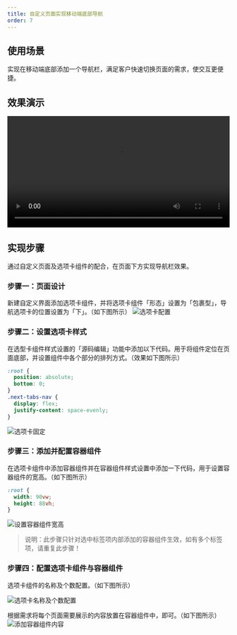 ```yaml
---
title: 自定义页面实现移动端底部导航
order: 7
---
```


## 使用场景

实现在移动端底部添加一个导航栏，满足客户快速切换页面的需求，使交互更便捷。

## 效果演示

<video width="100%" controls>
  <source src="https://cloud.video.taobao.com/play/u/674585/p/1/d/hd/e/6/t/1/339302549383.mp4?auth_key=YXBwX2tleT04MDAwMDAwMTImYXV0aF9pbmZvPXsidGltZXN0YW1wRW5jcnlwdGVkIjoiOTQxZDliYjM1YTAxODM5OWQ0Njc2ZmZhNzQ0NjQ3YTQifSZkdXJhdGlvbj0mdGltZXN0YW1wPTE2NDcyNDUzMDc="></source>
</video>

## 实现步骤

通过自定义页面及选项卡组件的配合，在页面下方实现导航栏效果。

### 步骤一：页面设计

新建自定义界面添加选项卡组件，并将选项卡组件「形态」设置为「包裹型」，导航选项卡的位置设置为「下」。（如下图所示）
![选项卡配置](https://img.alicdn.com/imgextra/i3/O1CN013JtxL91tYCgK6FGfT_!!6000000005913-2-tps-1524-872.png)

### 步骤二：设置选项卡样式

在选型卡组件样式设置的「源码编辑」功能中添加以下代码。用于将组件定位在页面底部，并设置组件中各个部分的排列方式。（效果如下图所示）

```css
:root {
  position: absolute;
  bottom: 0;
}
.next-tabs-nav {
  display: flex;
  justify-content: space-evenly;
}
```

![选项卡固定](https://img.alicdn.com/imgextra/i2/O1CN01B7dFvd1smZULum631_!!6000000005809-2-tps-1524-864.png)

### 步骤三：添加并配置容器组件

在选项卡组件中添加容器组件并在容器组件样式设置中添加一下代码，用于设置容器组件的宽高。（如下图所示）

```css
:root {
  width: 90vw;
  height: 88vh;
}
```

![设置容器组件宽高](https://img.alicdn.com/imgextra/i2/O1CN01XdOTeU1wfwDUxYlmz_!!6000000006336-2-tps-1524-871.png)

> 说明：此步骤只针对选中标签项内部添加的容器组件生效，如有多个标签项，请重复此步骤！

### 步骤四：配置选项卡组件与容器组件

选项卡组件的名称及个数配置。（如下图所示）

![选项卡名称及个数配置](https://img.alicdn.com/imgextra/i2/O1CN01xX7u9y1sNNhwBWphh_!!6000000005754-2-tps-1524-869.png)

根据需求将每个页面需要展示的内容放置在容器组件中，即可。（如下图所示）
![添加容器组件内容](https://img.alicdn.com/imgextra/i1/O1CN010Ay0zI1FvUBWJKcBB_!!6000000000549-2-tps-1524-874.png)
